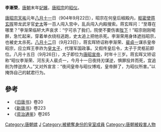'''李漸榮'''{{BD|9世纪||904年|9月22日|}}，[[唐朝|唐朝]]末年[[妃嬪|妃嬪]]，[[唐昭宗|唐昭宗]]的[[昭仪|昭仪]]。

[[唐昭宗|唐昭宗]][[天祐_(唐朝)|天祐]]元年[[八月十一|八月十一]]日（904年9月22日），昭宗在何皇后椒殿内，[[枢密使|枢密使]][[蒋玄晖|蒋玄晖]]带龙武牙官[[史太|史太]]等一百人闯入宫中，乱兵闯入内殿搜索。蒋玄晖问：“至尊在哪里？”李渐荣临轩大声哀求：“宁可杀了我们，院使不要伤害[[陛下|陛下]]！”昭宗刚刚喝醉，急忙起来，穿着单衣绕柱逃跑，史太追上把他杀死。李渐荣用身体遮挡昭宗，也被史太杀死。[[八月十二|八月十二]]日（9月23日），蒋玄晖矫诏称李渐荣、[[裴貞一|裴貞一]]谋杀皇帝昭宗，应立辉王李祚为[[储君|皇太子]]，代理军国政事。又假传皇后令，太子于灵柩前即位。八月十五日（9月26日），太子即位为[[唐哀帝|唐昭宣帝]]，时年十三岁。蒋玄晖又矫诏称“昭仪李渐荣、河东夫人裴贞一，今月十一日夜持刃谋逆，惧罪投井而死，宜追削为悖逆庶人。”又对外宣言：“夜间皇帝与昭仪博戏，皇帝醉了，为昭仪所害。”以掩饰自己的弑君行为。

==參考==
*《[[旧唐书|旧唐书]]》卷20
*《[[新唐书|新唐书]]》卷223
*《[[资治通鉴|资治通鉴]]》卷265
{{DEFAULTSORT:L}}
[[Category:唐朝嫔|Category:唐朝嫔]]
[[Category:李姓|J]]
[[Category:被褫奪身份的皇室成員|Category:被褫奪身份的皇室成員]]
[[Category:唐朝被殺害人物|Category:唐朝被殺害人物]]